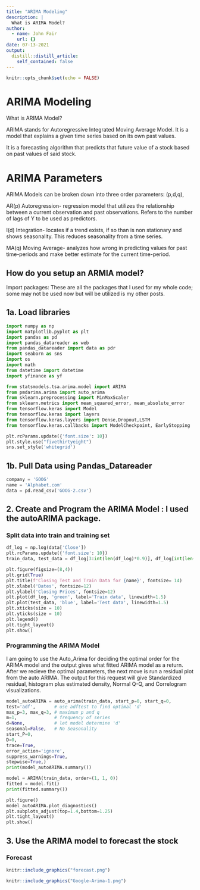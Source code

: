 ```yaml
---
title: "ARIMA Modeling"
description: |
  What is ARIMA Model?
author:
  - name: John Fair
    url: {}
date: 07-13-2021
output:
  distill::distill_article:
    self_contained: false
---
```



```r
knitr::opts_chunk$set(echo = FALSE)
```

# ARIMA Modeling
What is ARIMA Model? 

ARIMA stands for Autoregressive Integrated Moving Average Model. It is a model that explains a given time series based on its own past values.  

It is a forecasting algorithm that predicts that future value of a stock based on past values of said stock.  


# ARIMA Parameters
ARIMA Models can be broken down into three order parameters: (p,d,q), 

AR(p) Autoregression- regression model that utilizes the relationship between a current observation and past observations. Refers to the number of lags of Y to be used as predictors. 

I(d) Integration- locates if a trend exists, if so than is non stationary and shows seasonality. This reduces seasonality from a time series.  

MA(q) Moving Average- analyzes how wrong in predicting values for past time-periods and make better estimate for the current time-period.  



## How do you setup an ARMIA model? 

Import packages: These are all the packages that I used for my whole code; some may not be used now but will be utilized is my other posts. 

##	1a. Load libraries 
```python
import numpy as np
import matplotlib.pyplot as plt
import pandas as pd
import pandas_datareader as web
from pandas_datareader import data as pdr
import seaborn as sns
import os
import math
from datetime import datetime
import yfinance as yf

from statsmodels.tsa.arima.model import ARIMA
from pmdarima.arima import auto_arima
from sklearn.preprocessing import MinMaxScaler
from sklearn.metrics import mean_squared_error, mean_absolute_error
from tensorflow.keras import Model
from tensorflow.keras import layers
from tensorflow.keras.layers import Dense,Dropout,LSTM
from tensorflow.keras.callbacks import ModelCheckpoint, EarlyStopping

plt.rcParams.update({'font.size': 10})
plt.style.use("fivethirtyeight")
sns.set_style('whitegrid')
```


## 1b. Pull Data using Pandas_Datareader
```python
company = 'GOOG'
name = 'Alphabet.com'
data = pd.read_csv('GOOG-2.csv')
```


## 2. Create and Program the ARIMA Model : I used the autoARIMA package.

### Split data into train and training set
```python
df_log = np.log(data['Close'])
plt.rcParams.update({'font.size': 10})
train_data, test_data = df_log[3:int(len(df_log)*0.9)], df_log[int(len(df_log)*0.9):]

plt.figure(figsize=(8,4))
plt.grid(True)
plt.title(f'Closing Test and Train Data for {name}', fontsize= 14)
plt.xlabel('Dates', fontsize=12)
plt.ylabel('Closing Prices', fontsize=12)
plt.plot(df_log, 'green', label='Train data', linewidth=1.5)
plt.plot(test_data, 'blue', label='Test data', linewidth=1.5)
plt.xticks(size = 10)
plt.yticks(size = 10)
plt.legend()
plt.tight_layout()
plt.show()
```

### Programming the ARIMA Model
I am going to use the Auto_Arima for deciding the optimal order for the ARIMA model and the output
gives what fitted ARIMA model as a return. After we recieve the optimal parameters, the next move is run a residual plot from the auto ARIMA. The output for this request will give Standardized residual, histogram plus estimated density, Normal Q-Q, and Correlogram visualizations. 

```python
model_autoARIMA = auto_arima(train_data, start_p=0, start_q=0,
test='adf',       # use adftest to find optimal 'd'
max_p=3, max_q=3, # maximum p and q
m=1,              # frequency of series
d=None,           # let model determine 'd'
seasonal=False,   # No Seasonality
start_P=0, 
D=0, 
trace=True,
error_action='ignore',  
suppress_warnings=True, 
stepwise=True,)
print(model_autoARIMA.summary())
```

```python
model = ARIMA(train_data, order=(1, 1, 0))
fitted = model.fit()
print(fitted.summary())
```

```python
plt.figure()
model_autoARIMA.plot_diagnostics()
plt.subplots_adjust(top=1.4,bottom=1.25)
plt.tight_layout()
plt.show()
```

## 3. Use the ARIMA model to forecast the stock 

### Forecast 

```r
knitr::include_graphics("forecast.png")
```  
```r
knitr::include_graphics("Google-Arima-1.png")
```  



